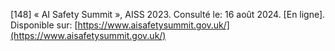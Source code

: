 \[148\]	« AI Safety Summit », AISS 2023\. Consulté le: 16 août 2024\. \[En ligne\]. Disponible sur: [https://www.aisafetysummit.gov.uk/](https://www.aisafetysummit.gov.uk/)